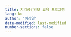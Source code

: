 ```yaml
---
title: 지리공간정보 교육 프로그램
lang: ko
author: "이상일"
date-modified: last-modified
number-sections: false
---
```


